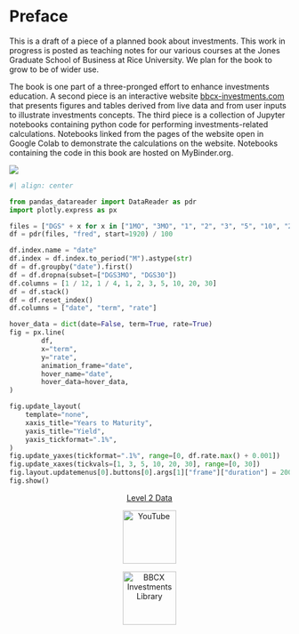 # Preface {.unnumbered}

This is a draft of a piece of a planned book about investments.  This work in progress is posted as teaching notes for our various courses at the Jones Graduate School of Business at Rice University.  We plan for the book to grow to be of wider use.

The book is one part of a three-pronged effort to enhance investments education.  A second piece is an interactive website [bbcx-investments.com](http://bbcx-investments.com/) that presents figures and tables derived from live data and from user inputs to illustrate investments concepts.  The third piece is a collection of Jupyter notebooks containing python code for performing investments-related calculations.  Notebooks linked from the pages of the website open in Google Colab to demonstrate the calculations on the website.  Notebooks containing the code in this book are hosted on MyBinder.org.

[![](https://mybinder.org/badge_logo.svg)](https://mybinder.org/v2/gh/bbcx-investments/code.git/HEAD)




```python
#| align: center

from pandas_datareader import DataReader as pdr
import plotly.express as px

files = ["DGS" + x for x in ["1MO", "3MO", "1", "2", "3", "5", "10", "20", "30"]]
df = pdr(files, "fred", start=1920) / 100

df.index.name = "date"
df.index = df.index.to_period("M").astype(str)
df = df.groupby("date").first()
df = df.dropna(subset=["DGS3MO", "DGS30"])
df.columns = [1 / 12, 1 / 4, 1, 2, 3, 5, 10, 20, 30]
df = df.stack()
df = df.reset_index()
df.columns = ["date", "term", "rate"]

hover_data = dict(date=False, term=True, rate=True)
fig = px.line(
        df,
        x="term",
        y="rate",
        animation_frame="date",
        hover_name="date",
        hover_data=hover_data,
)

fig.update_layout(
    template="none",
    xaxis_title="Years to Maturity",
    yaxis_title="Yield",
    yaxis_tickformat=".1%",
)
fig.update_yaxes(tickformat=".1%", range=[0, df.rate.max() + 0.001])
fig.update_xaxes(tickvals=[1, 3, 5, 10, 20, 30], range=[0, 30])
fig.layout.updatemenus[0].buttons[0].args[1]["frame"]["duration"] = 200
fig.show()  
```

<p align=center>
[Level 2 Data](https://www.cboe.com/us/equities/market_statistics/book/AAPL/)
</p>



<p align=center> 
<a href="https://www.youtube.com/embed/2HSWM3fKldY"><img src="images/youtube2.jpg" alt="YouTube" style="width:1in;"></a>
</p>

<p align=center> 
<a href="https://bbcx-investments.com/borrowing-saving/retirement-planning-sim"><img src="images/Rice_Owl.jpg" alt="BBCX Investments Library" style="width:1in;"></a>
</p>